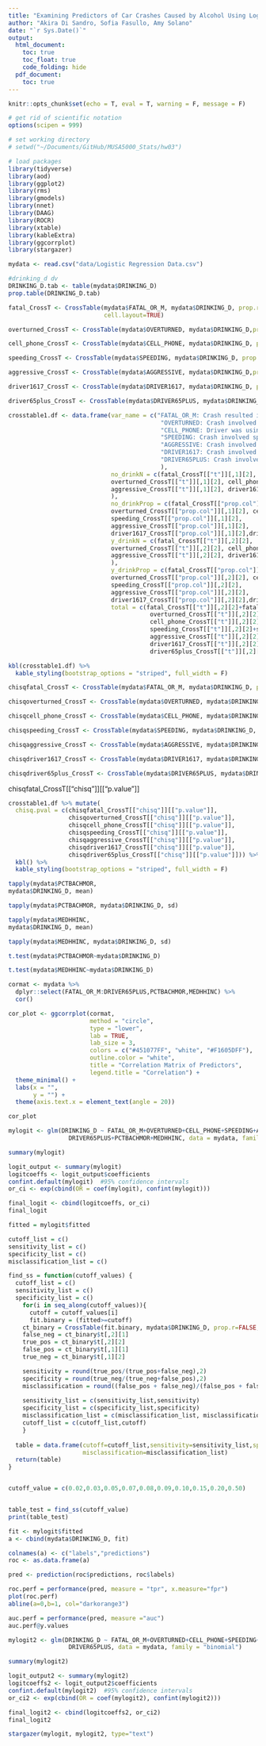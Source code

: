 ```yaml
---
title: "Examining Predictors of Car Crashes Caused by Alcohol Using Logistic Regression"
author: "Akira Di Sandro, Sofia Fasullo, Amy Solano"
date: "`r Sys.Date()`"
output:
  html_document:
    toc: true
    toc_float: true
    code_folding: hide
  pdf_document:
    toc: true
---
```


```r
knitr::opts_chunk$set(echo = T, eval = T, warning = F, message = F)

# get rid of scientific notation
options(scipen = 999)

# set working directory
# setwd("~/Documents/GitHub/MUSA5000_Stats/hw03")

# load packages
library(tidyverse)
library(aod)
library(ggplot2)
library(rms)
library(gmodels)
library(nnet)
library(DAAG)
library(ROCR)
library(xtable)
library(kableExtra)
library(ggcorrplot)
library(stargazer)

```


```r
mydata <- read.csv("data/Logistic Regression Data.csv")
```

```r
#drinking_d dv
DRINKING_D.tab <- table(mydata$DRINKING_D)
prop.table(DRINKING_D.tab)
```


```r
fatal_CrossT <- CrossTable(mydata$FATAL_OR_M, mydata$DRINKING_D, prop.r=FALSE,prop.chisq=FALSE, chisq=FALSE,prop.t=FALSE,
                           cell.layout=TRUE)

overturned_CrossT <- CrossTable(mydata$OVERTURNED, mydata$DRINKING_D,prop.r=FALSE,prop.chisq=FALSE, chisq=FALSE,prop.t=FALSE)

cell_phone_CrossT <- CrossTable(mydata$CELL_PHONE, mydata$DRINKING_D, prop.r=FALSE,prop.chisq=FALSE, chisq=FALSE,prop.t=FALSE)

speeding_CrossT <- CrossTable(mydata$SPEEDING, mydata$DRINKING_D, prop.r=FALSE,prop.chisq=FALSE, chisq=FALSE,prop.t=FALSE)

aggressive_CrossT <- CrossTable(mydata$AGGRESSIVE, mydata$DRINKING_D,prop.r=FALSE,prop.chisq=FALSE, chisq=FALSE,prop.t=FALSE)

driver1617_CrossT <- CrossTable(mydata$DRIVER1617, mydata$DRINKING_D, prop.r=FALSE,prop.chisq=FALSE, chisq=FALSE,prop.t=FALSE)

driver65plus_CrossT <- CrossTable(mydata$DRIVER65PLUS, mydata$DRINKING_D, prop.r=FALSE,prop.chisq=FALSE, chisq=FALSE,prop.t=FALSE)

```


```r
crosstable1.df <- data.frame(var_name = c("FATAL_OR_M: Crash resulted in fatality or major injury",
                                           "OVERTURNED: Crash involved an overturned vehicle",
                                           "CELL_PHONE: Driver was using cell phone",
                                           "SPEEDING: Crash involved speeding car",
                                           "AGGRESSIVE: Crash involved aggressive driving",
                                           "DRIVER1617: Crash involved at least one driver who was 16 or 17 years old",
                                           "DRIVER65PLUS: Crash involved at least one driver who was at least 65 years old"
                                           ),
                             no_drinkN = c(fatal_CrossT[["t"]][,1][2],
                             overturned_CrossT[["t"]][,1][2], cell_phone_CrossT[["t"]][,1][2],speeding_CrossT[["t"]][,1][2], 
                             aggressive_CrossT[["t"]][,1][2], driver1617_CrossT[["t"]][,1][2],driver65plus_CrossT[["t"]][,1][2]
                             ),
                             no_drinkProp = c(fatal_CrossT[["prop.col"]][,1][2],
                             overturned_CrossT[["prop.col"]][,1][2], cell_phone_CrossT[["prop.col"]][,1][2],
                             speeding_CrossT[["prop.col"]][,1][2], 
                             aggressive_CrossT[["prop.col"]][,1][2],
                             driver1617_CrossT[["prop.col"]][,1][2],driver65plus_CrossT[["prop.col"]][,1][2]),
                             y_drinkN = c(fatal_CrossT[["t"]][,2][2],
                             overturned_CrossT[["t"]][,2][2], cell_phone_CrossT[["t"]][,2][2],speeding_CrossT[["t"]][,2][2], 
                             aggressive_CrossT[["t"]][,2][2], driver1617_CrossT[["t"]][,2][2],driver65plus_CrossT[["t"]][,2][2]
                             ),
                             y_drinkProp = c(fatal_CrossT[["prop.col"]][,2][2],
                             overturned_CrossT[["prop.col"]][,2][2], cell_phone_CrossT[["prop.col"]][,2][2],
                             speeding_CrossT[["prop.col"]][,2][2], 
                             aggressive_CrossT[["prop.col"]][,2][2],
                             driver1617_CrossT[["prop.col"]][,2][2],driver65plus_CrossT[["prop.col"]][,2][2]),
                             total = c(fatal_CrossT[["t"]][,2][2]+fatal_CrossT[["t"]][,1][2],
                                        overturned_CrossT[["t"]][,2][2]+overturned_CrossT[["t"]][,1][2],
                                        cell_phone_CrossT[["t"]][,2][2]+cell_phone_CrossT[["t"]][,1][2],
                                        speeding_CrossT[["t"]][,2][2]+speeding_CrossT[["t"]][,1][2],
                                        aggressive_CrossT[["t"]][,2][2]+aggressive_CrossT[["t"]][,1][2],
                                        driver1617_CrossT[["t"]][,2][2]+driver1617_CrossT[["t"]][,1][2],
                                        driver65plus_CrossT[["t"]][,2][2]+driver65plus_CrossT[["t"]][,1][2]))

kbl(crosstable1.df) %>%
  kable_styling(bootstrap_options = "striped", full_width = F)
```

```r
chisqfatal_CrossT <- CrossTable(mydata$FATAL_OR_M, mydata$DRINKING_D, prop.r=FALSE,prop.chisq=FALSE, chisq=TRUE,prop.t=FALSE)

chisqoverturned_CrossT <- CrossTable(mydata$OVERTURNED, mydata$DRINKING_D,prop.r=FALSE,prop.chisq=FALSE, chisq=TRUE,prop.t=FALSE)

chisqcell_phone_CrossT <- CrossTable(mydata$CELL_PHONE, mydata$DRINKING_D, prop.r=FALSE,prop.chisq=FALSE, chisq=TRUE,prop.t=FALSE)

chisqspeeding_CrossT <- CrossTable(mydata$SPEEDING, mydata$DRINKING_D, prop.r=FALSE,prop.chisq=FALSE, chisq=TRUE,prop.t=FALSE)

chisqaggressive_CrossT <- CrossTable(mydata$AGGRESSIVE, mydata$DRINKING_D,prop.r=FALSE,prop.chisq=FALSE, chisq=TRUE,prop.t=FALSE)

chisqdriver1617_CrossT <- CrossTable(mydata$DRIVER1617, mydata$DRINKING_D, prop.r=FALSE,prop.chisq=FALSE, chisq=TRUE,prop.t=FALSE)

chisqdriver65plus_CrossT <- CrossTable(mydata$DRIVER65PLUS, mydata$DRINKING_D, prop.r=FALSE,prop.chisq=TRUE, chisq=TRUE,prop.t=FALSE)

```

chisqfatal_CrossT[["chisq"]][["p.value"]]

```r
crosstable1.df %>% mutate(
  chisq.pval = c(chisqfatal_CrossT[["chisq"]][["p.value"]],
                 chisqoverturned_CrossT[["chisq"]][["p.value"]],
                 chisqcell_phone_CrossT[["chisq"]][["p.value"]],
                 chisqspeeding_CrossT[["chisq"]][["p.value"]],
                 chisqaggressive_CrossT[["chisq"]][["p.value"]],
                 chisqdriver1617_CrossT[["chisq"]][["p.value"]],
                 chisqdriver65plus_CrossT[["chisq"]][["p.value"]])) %>%
  kbl() %>%
  kable_styling(bootstrap_options = "striped", full_width = F)
```


```r
tapply(mydata$PCTBACHMOR,
mydata$DRINKING_D, mean)

tapply(mydata$PCTBACHMOR, mydata$DRINKING_D, sd)

tapply(mydata$MEDHHINC,
mydata$DRINKING_D, mean)

tapply(mydata$MEDHHINC, mydata$DRINKING_D, sd)
```

```r
t.test(mydata$PCTBACHMOR~mydata$DRINKING_D)
```

```r
t.test(mydata$MEDHHINC~mydata$DRINKING_D)
```
```r
cormat <- mydata %>% 
  dplyr::select(FATAL_OR_M:DRIVER65PLUS,PCTBACHMOR,MEDHHINC) %>% 
  cor()

cor_plot <- ggcorrplot(cormat,
                       method = "circle",
                       type = "lower",
                       lab = TRUE,
                       lab_size = 3,
                       colors = c("#451077FF", "white", "#F1605DFF"),
                       outline.color = "white",
                       title = "Correlation Matrix of Predictors",
                       legend.title = "Correlation") +
  theme_minimal() +  
  labs(x = "",
       y = "") +
  theme(axis.text.x = element_text(angle = 20))

cor_plot

```


```r
mylogit <- glm(DRINKING_D ~ FATAL_OR_M+OVERTURNED+CELL_PHONE+SPEEDING+AGGRESSIVE+DRIVER1617+
                 DRIVER65PLUS+PCTBACHMOR+MEDHHINC, data = mydata, family = "binomial")

summary(mylogit)
```

```r
logit_output <- summary(mylogit)
logitcoeffs <- logit_output$coefficients
confint.default(mylogit)  #95% confidence intervals
or_ci <- exp(cbind(OR = coef(mylogit), confint(mylogit)))
```


```r
final_logit <- cbind(logitcoeffs, or_ci)
final_logit
```

```r
fitted = mylogit$fitted  

cutoff_list = c()
sensitivity_list = c()
specificity_list = c()
misclassification_list = c()

find_ss = function(cutoff_values) {
  cutoff_list = c()
  sensitivity_list = c()
  specificity_list = c()
    for(i in seq_along(cutoff_values)){ 
      cutoff = cutoff_values[i]
      fit.binary = (fitted>=cutoff)
    ct_binary = CrossTable(fit.binary, mydata$DRINKING_D, prop.r=FALSE, prop.t=FALSE, prop.chisq=FALSE)
    false_neg = ct_binary$t[,2][1]
    true_pos = ct_binary$t[,2][2]
    false_pos = ct_binary$t[,1][1]
    true_neg = ct_binary$t[,1][2]

    sensitivity = round(true_pos/(true_pos+false_neg),2)
    specificity = round(true_neg/(true_neg+false_pos),2)
    misclassification = round((false_pos + false_neg)/(false_pos + false_neg + true_pos + true_neg),2)
  
    sensitivity_list = c(sensitivity_list,sensitivity)
    specificity_list = c(specificity_list,specificity)
    misclassification_list = c(misclassification_list, misclassification)
    cutoff_list = c(cutoff_list,cutoff)
    }
  
  table = data.frame(cutoff=cutoff_list,sensitivity=sensitivity_list,specificity=specificity_list,
                     misclassification=misclassification_list)
  return(table)
}


cutoff_value = c(0.02,0.03,0.05,0.07,0.08,0.09,0.10,0.15,0.20,0.50)


table_test = find_ss(cutoff_value)
print(table_test)
```

```r
fit <- mylogit$fitted 
a <- cbind(mydata$DRINKING_D, fit)

colnames(a) <- c("labels","predictions")
roc <- as.data.frame(a)

pred <- prediction(roc$predictions, roc$labels)

roc.perf = performance(pred, measure = "tpr", x.measure="fpr")
plot(roc.perf)
abline(a=0,b=1, col="darkorange3")
```


```r
auc.perf = performance(pred, measure ="auc")
auc.perf@y.values

```


```r
mylogit2 <- glm(DRINKING_D ~ FATAL_OR_M+OVERTURNED+CELL_PHONE+SPEEDING+AGGRESSIVE+DRIVER1617+
                 DRIVER65PLUS, data = mydata, family = "binomial")

summary(mylogit2)
```

```r
logit_output2 <- summary(mylogit2)
logitcoeffs2 <- logit_output2$coefficients
confint.default(mylogit2)  #95% confidence intervals
or_ci2 <- exp(cbind(OR = coef(mylogit2), confint(mylogit2)))
```


```r
final_logit2 <- cbind(logitcoeffs2, or_ci2)
final_logit2
```

```r
stargazer(mylogit, mylogit2, type="text")
```










